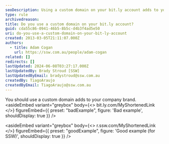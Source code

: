 ```yaml
---
seoDescription: Using a custom domain on your bit.ly account adds to your company brand.
type: rule
archivedreason:
title: Do you use a custom domain on your bit.ly account?
guid: cda55c86-0941-46b5-8b5c-d4b3f4ad5e50
uri: do-you-use-a-custom-domain-on-your-bit-ly-account
created: 2013-03-05T21:11:07.000Z
authors:
  - title: Adam Cogan
    url: https://ssw.com.au/people/adam-cogan
related: []
redirects: []
lastUpdated: 2024-06-08T03:27:17.000Z
lastUpdatedBy: Brady Stroud [SSW]
lastUpdatedByEmail: bradystroud@ssw.com.au
createdBy: TiagoAraujo
createdByEmail: TiagoAraujo@ssw.com.au
---
```


You should use a custom domain adds to your company brand.
<asideEmbed
  variant="greybox"
  body={<>
    bit.ly.com/MyShortenedLink
  </>}
  figureEmbed={{
    preset: "badExample",
    figure: 'Bad example',
    shouldDisplay: true
  }}
/>

<asideEmbed
  variant="greybox"
  body={<>
    r.ssw.com/MyShortenedLink
  </>}
  figureEmbed={{
    preset: "goodExample",
    figure: 'Good example (for SSW)',
    shouldDisplay: true
  }}
/>
